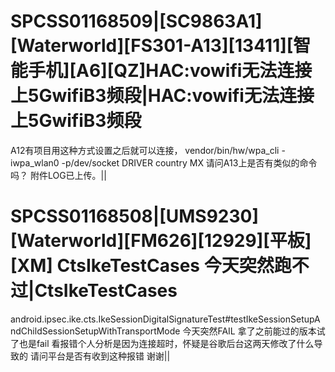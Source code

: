 # SPCSS01168509|[SC9863A1][Waterworld][FS301-A13][13411][智能手机][A6][QZ]HAC:vowifi无法连接上5GwifiB3频段|HAC:vowifi无法连接上5GwifiB3频段
A12有项目用这种方式设置之后就可以连接，
vendor/bin/hw/wpa_cli -iwpa_wlan0 -p/dev/socket DRIVER country MX
请问A13上是否有类似的命令吗？
附件LOG已上传。||

# SPCSS01168508|[UMS9230][Waterworld][FM626][12929][平板][XM] CtsIkeTestCases 今天突然跑不过|CtsIkeTestCases
android.ipsec.ike.cts.IkeSessionDigitalSignatureTest#testIkeSessionSetupAndChildSessionSetupWithTransportMode
今天突然FAIL
拿了之前能过的版本试了也是fail
看报错个人分析是因为连接超时，怀疑是谷歌后台这两天修改了什么导致的
请问平台是否有收到这种报错
谢谢||
